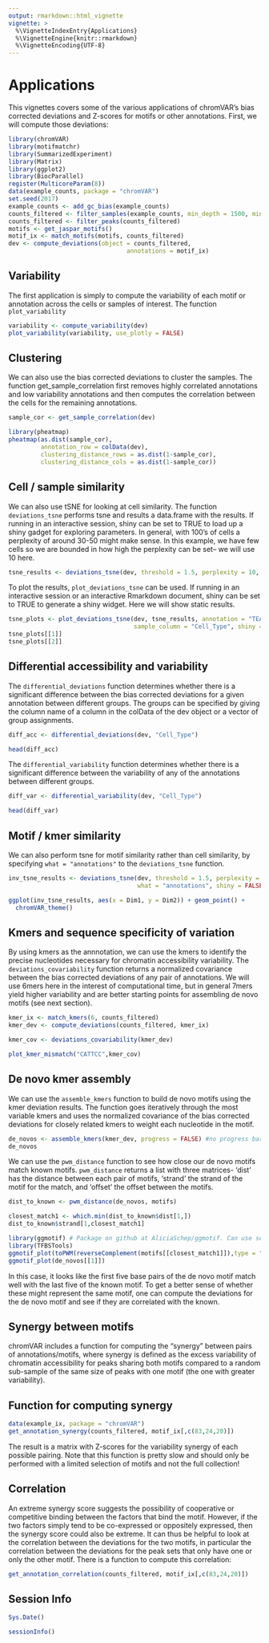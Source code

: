 ```yaml
---
output: rmarkdown::html_vignette
vignette: >
  %\VignetteIndexEntry{Applications}
  %\VignetteEngine{knitr::rmarkdown}
  %\VignetteEncoding{UTF-8}
---
```


# Applications

This vignettes covers some of the various applications of chromVAR's bias corrected deviations and Z-scores for motifs or other annotations. First, we will compute those deviations:

```r
library(chromVAR)
library(motifmatchr)
library(SummarizedExperiment)
library(Matrix)
library(ggplot2)
library(BiocParallel)
register(MulticoreParam(8))
data(example_counts, package = "chromVAR")
set.seed(2017)
example_counts <- add_gc_bias(example_counts)
counts_filtered <- filter_samples(example_counts, min_depth = 1500, min_in_peaks = 0.15, shiny = FALSE)
counts_filtered <- filter_peaks(counts_filtered)
motifs <- get_jaspar_motifs()
motif_ix <- match_motifs(motifs, counts_filtered)
dev <- compute_deviations(object = counts_filtered, 
                                 annotations = motif_ix)
```

## Variability

The first application is simply to compute the variability of each motif or annotation across the cells or samples of interest.  The function `plot_variability` 

```r
variability <- compute_variability(dev)
plot_variability(variability, use_plotly = FALSE)
```

## Clustering

We can also use the bias corrected deviations to cluster the samples. The function get_sample_correlation first removes highly correlated annotations and low variability annotations and then computes the correlation between the cells for the remaining annotations.

```r
sample_cor <- get_sample_correlation(dev)

library(pheatmap)
pheatmap(as.dist(sample_cor), 
         annotation_row = colData(dev), 
         clustering_distance_rows = as.dist(1-sample_cor), 
         clustering_distance_cols = as.dist(1-sample_cor))
```

## Cell / sample similarity

We can also use tSNE for looking at cell similarity.  The function `deviations_tsne` performs tsne and results a data.frame with the results. If running in an interactive session, shiny can be set to TRUE to load up a shiny gadget for exploring parameters. In general, with 100's of cells a perplexity of around 30-50 might make sense. In this example, we have few cells so we are bounded in how high the perplexity can be set-- we will use 10 here. 

```r
tsne_results <- deviations_tsne(dev, threshold = 1.5, perplexity = 10, shiny = FALSE)
```

To plot the results, `plot_deviations_tsne` can be used.  If running in an interactive session or an interactive Rmarkdown document, shiny can be set to TRUE to generate a shiny widget.  Here we will show static results.

```r
tsne_plots <- plot_deviations_tsne(dev, tsne_results, annotation = "TEAD3", 
                                   sample_column = "Cell_Type", shiny = FALSE)
tsne_plots[[1]]
tsne_plots[[2]]
```

## Differential accessibility and variability

The `differential_deviations` function determines whether there is a significant difference between the bias corrected deviations for a given annotation between different groups.  The groups can be specified by giving the column name of a column in the colData of the dev object or a vector of group assignments.


```r
diff_acc <- differential_deviations(dev, "Cell_Type")

head(diff_acc)

```

The `differential_variability` function determines whether there is a significant difference between the variability of any of the annotations between different groups.

```r
diff_var <- differential_variability(dev, "Cell_Type")

head(diff_var)

```


## Motif / kmer similarity

We can also perform tsne for motif similarity rather than cell similarity, by specifying `what = "annotations"` to the `deviations_tsne` function.  

```r
inv_tsne_results <- deviations_tsne(dev, threshold = 1.5, perplexity = 8, 
                                    what = "annotations", shiny = FALSE)

ggplot(inv_tsne_results, aes(x = Dim1, y = Dim2)) + geom_point() + 
  chromVAR_theme()

```

## Kmers and sequence specificity of variation

By using kmers as the annnotation, we can use the kmers to identify the precise nucleotides necessary for chromatin accessibility variability.  The `deviations_covariability` function returns a normalized covariance between the bias corrected deviations of any pair of annotations. We will use 6mers here in the interest of computational time, but in general 7mers yield higher variability and are better starting points for assembling de novo motifs (see next section).  

```r
kmer_ix <- match_kmers(6, counts_filtered)
kmer_dev <- compute_deviations(counts_filtered, kmer_ix)

kmer_cov <- deviations_covariability(kmer_dev)

plot_kmer_mismatch("CATTCC",kmer_cov)
```


## De novo kmer assembly

We can use the `assemble_kmers` function to build de novo motifs using the kmer deviation results.  The function goes iteratively through the most variable kmers and uses the normalized covariance of the bias corrected deviations for closely related kmers to weight each nucleotide in the motif.  

```r
de_novos <- assemble_kmers(kmer_dev, progress = FALSE) #no progress bar
de_novos
```

We can use the `pwm_distance` function to see how close our de novo motifs match known motifs.  `pwm_distance` returns a list with three matrices- 'dist' has the distance between each pair of motifs, 'strand' the strand of the motif for the match, and 'offset' the offset between the motifs. 

```r
dist_to_known <- pwm_distance(de_novos, motifs)

closest_match1 <- which.min(dist_to_known$dist[1,])
dist_to_known$strand[1,closest_match1]

library(ggmotif) # Package on github at AliciaSchep/ggmotif. Can use seqLogo alternatively
library(TFBSTools)
ggmotif_plot(toPWM(reverseComplement(motifs[[closest_match1]]),type = "prob"))
ggmotif_plot(de_novos[[1]])

```

In this case, it looks like the first five base pairs of the de novo motif match well with the last five of the known motif. To get a better sense of whether these might represent the same motif, one can compute the deviations for the de novo motif and see if they are correlated with the known. 

## Synergy between motifs

chromVAR includes a function for computing the "synergy" between pairs of annotations/motifs, where synergy is defined as the excess variability of chromatin accessibility for peaks sharing both motifs compared to a random sub-sample of the same size of peaks with one motif (the one with greater variability). 

## Function for computing synergy

```r
data(example_ix, package = "chromVAR")
get_annotation_synergy(counts_filtered, motif_ix[,c(83,24,20)])
```

The result is a matrix with Z-scores for the variability synergy of each possible pairing.  Note that this function is pretty slow and should only be performed with a limited selection of motifs and not the full collection!  

## Correlation

An extreme synergy score suggests the possibility of cooperative or competitive binding between the factors that bind the motif. However, if the two factors simply tend to be co-expressed or oppositely expressed, then the synergy score could also be extreme.  It can thus be helpful to look at the correlation between the deviations for the two motifs, in particular the correlation between the deviations for the peak sets that only have one or only the other motif.  There is a function to compute this correlation:

```r
get_annotation_correlation(counts_filtered, motif_ix[,c(83,24,20)])
```

## Session Info

```r
Sys.Date()
```

```r
sessionInfo()
```
